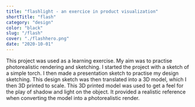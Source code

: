 ```yaml
---
title: "flashlight - an exercice in product visualization"
shortTitle: "flash"
category: "design"
color: "black"
slug: "/flash"
cover: "./flashhero.png"
date: "2020-10-01"
---
```

This project was used as a learning exercise. My aim was to practise photorealistic rendering and sketching. I started the project with a sketch of a simple torch. I then made a presentation sketch to practise my design sketching. This design sketch was then translated into a 3D model, which I then 3D printed to scale. This 3D printed model was used to get a feel for the play of shadow and light on the object. It provided a realistic reference when converting the model into a photorealistic render.